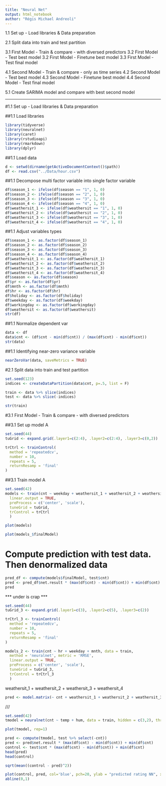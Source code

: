 ```yaml
---
title: "Neural Net"
output: html_notebook
author: "Régis Michael Andreoli"
---
```



1.1 Set up - Load libraries & Data preparation

2.1 Split data into train and test partition

3.1 First Model - Train & compare - with diversed predictors
3.2 First Model - Test best model
3.2 First Model - Finetune best model
3.3 First Model - Test final model

4.1 Second Model - Train & compare - only as time series
4.2 Second Model - Test best model
4.3 Second Model - Finetune best model
4.4 Second Model - Test final model

5.1 Create SARIMA model and compare with best second model


--------------------------------------------------------------------------------
#1.1 Set up - Load libraries & Data preparation

##1.1 Load libraries
```r
library(tidyverse)
library(neuralnet)
library(caret)
library(rstudioapi)
library(rmarkdown)
library(dplyr)
```

##1.1 Load data
```r
d <- setwd(dirname(getActiveDocumentContext()$path))
df <- read.csv("../Data/hour.csv")
```

##1.1 Decompose multi factor variable into single factor variable
```r
df$season_1 <- ifelse(df$season == "1", 1, 0)
df$season_2 <- ifelse(df$season == "2", 1, 0)
df$season_3 <- ifelse(df$season == "3", 1, 0)
df$season_4 <- ifelse(df$season == "4", 1, 0)
df$weathersit_1 <- ifelse(df$weathersit == "1", 1, 0)
df$weathersit_2 <- ifelse(df$weathersit == "2", 1, 0)
df$weathersit_3 <- ifelse(df$weathersit == "3", 1, 0)
df$weathersit_4 <- ifelse(df$weathersit == "4", 1, 0)
```

##1.1 Adjust variables types
```r
df$season_1 <- as.factor(df$season_1)
df$season_2 <- as.factor(df$season_2)
df$season_3 <- as.factor(df$season_3)
df$season_4 <- as.factor(df$season_4)
df$weathersit_1 <- as.factor(df$weathersit_1)
df$weathersit_2 <- as.factor(df$weathersit_2)
df$weathersit_3 <- as.factor(df$weathersit_3)
df$weathersit_4 <- as.factor(df$weathersit_4)
df$season <- as.factor(df$season)
df$yr <- as.factor(df$yr)
df$mnth <- as.factor(df$mnth)
df$hr <- as.factor(df$hr)
df$holiday <- as.factor(df$holiday)
df$weekday <- as.factor(df$weekday)
df$workingday <- as.factor(df$workingday)
df$weathersit <- as.factor(df$weathersit)
str(df)
```

##1.1 Normalize dependent var
```r
data <- df
data$cnt <- (df$cnt - min(df$cnt)) / (max(df$cnt) - min(df$cnt))
str(data)
```

##1.1 Identifying near-zero variance variable
```r
nearZeroVar(data, saveMetrics = TRUE)
```

#2.1 Split data into train and test partition

```r
set.seed(123)
indices <- createDataPartition(data$cnt, p=.5, list = F)

train <- data %>% slice(indices)
test <- data %>% slice(-indices)

str(train)
```


#3.1 First Model - Train & compare - with diversed predictors


##3.1 Set up model A
```r
set.seed(44)
tuGrid <- expand.grid(.layer1=c(2:4), .layer2=c(2:4), .layer3=c(0,2))

trCtrl <- trainControl(
  method = 'repeatedcv',
  number = 10,
  repeats = 5,
  returnResamp = 'final'
)
```

##3.1 Train model A
```r
set.seed(42)
models <- train(cnt ~ weekday + weathersit_1 + weathersit_2 + weathersit_3 + weathersit_4, data = train, method = 'neuralnet', metric = 'RMSE',
  linear.output = TRUE,
  preProcess = c('center', 'scale'),
  tuneGrid = tuGrid,
  trControl = trCtrl
  )
```

```r
plot(models)
```

```r
plot(models_$finalModel)
```


# Compute prediction with test data. Then denormalized data
```r
pred_df <- compute(models$finalModel, test$cnt)
pred <- pred_df$net.result * (max(df$cnt) - min(df$cnt)) + min(df$cnt)
pred
```



*** under is crap ***



```r
set.seed(44)
tuGrid_3 <- expand.grid(.layer1=c(3), .layer2=c(5), .layer3=c(2))

trCtrl_3 <- trainControl(
  method = 'repeatedcv',
  number = 10,
  repeats = 5,
  returnResamp = 'final'
)
```

```r
models_2 <- train(cnt ~ hr + weekday + mnth, data = train,
  method = 'neuralnet', metric = 'RMSE',
  linear.output = TRUE,
  preProcess = c('center', 'scale'),
  tuneGrid = tuGrid_3,
  trControl = trCtrl_3
  )
```

weathersit_1 + weathersit_2 + weathersit_3 + weathersit_4
```r
pred <- model.matrix(~ cnt + weathersit_1 + weathersit_2 + weathersit_3 + weathersit_4, data = train)
```

///

```r
set.seed(42)
tmodel = neuralnet(cnt ~ temp + hum, data = train, hidden = c(3,2), threshold = 0.015, stepmax = 1e+06, rep = 1, lifesign = "full", lifesign.step = 1000, linear.output = TRUE, act.fct = "logistic")
```


```r
plot(tmodel, rep=1)
```

```r
pred <- compute(tmodel, test %>% select(-cnt))
pred <- pred$net.result * (max(df$cnt) - min(df$cnt)) + min(df$cnt)
control <- test$cnt * (max(df$cnt) - min(df$cnt)) + min(df$cnt)
head(pred)
head(control)
```

```r
sqrt(mean((control - pred)^2))
```

```r
plot(control, pred, col='blue', pch=20, ylab = "predicted rating NN", xlab = "real rating")
abline(0,1)
```

